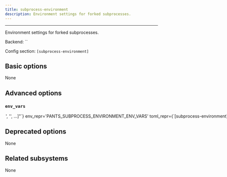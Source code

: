 ```yaml
---
title: subprocess-environment
description: Environment settings for forked subprocesses.
---
```



---

Environment settings for forked subprocesses.

Backend: <span className="color--primary">``</span>

Config section: <span className="color--primary">`[subprocess-environment]`</span>

<span className={styles.options}>

## Basic options

None

## Advanced options

### `env_vars`

<Option
  cli_repr={`--subprocess-environment-env-vars="['<str>', '<str>', ...]"`}
  env_repr='PANTS_SUBPROCESS_ENVIRONMENT_ENV_VARS'
  toml_repr={`[subprocess-environment]
env_vars = [
    '<str>',
    '<str>',
    ...,
]`}
  default_repr={`[\n  "LANG",\n  "LC_CTYPE",\n  "LC_ALL"\n]`}
>

Environment variables to set for process invocations. Entries are either strings in the form `ENV_VAR=value` to set an explicit value; or just `ENV_VAR` to copy the value from Pants&#x27;s own environment.

Each ENV_VAR must be one of `LANG`, `LC_CTYPE`, `LC_ALL`, `http_proxy`, `https_proxy`, `ftp_proxy`, `all_proxy`, `no_proxy`, `HTTP_PROXY`, `HTTPS_PROXY`, `FTP_PROXY`, `ALL_PROXY`, `NO_PROXY`, `REQUESTS_CA_BUNDLE`.

</Option>

## Deprecated options

None

## Related subsystems

None

</span>
